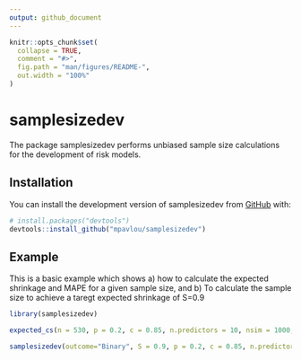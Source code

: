 ```yaml
---
output: github_document
---
```


<!-- README.md is generated from README.Rmd. Please edit that file -->

```r
knitr::opts_chunk$set(
  collapse = TRUE,
  comment = "#>",
  fig.path = "man/figures/README-",
  out.width = "100%"
)
```

# samplesizedev

<!-- badges: start -->
<!-- badges: end -->

The package samplesizedev performs unbiased sample size calculations for the development of risk models.

## Installation

You can install the development version of samplesizedev from [GitHub](https://github.com/) with:

``` r
# install.packages("devtools")
devtools::install_github("mpavlou/samplesizedev")
```

## Example

This is a basic example which shows \n
a) how to calculate the expected shrinkage and MAPE for a given sample size, and \n
b) To calculate the sample size to achieve a taregt expected shrinkage of S=0.9

```r
library(samplesizedev)

expected_cs(n = 530, p = 0.2, c = 0.85, n.predictors = 10, nsim = 1000, parallel = TRUE)

samplesizedev(outcome="Binary", S = 0.9, p = 0.2, c = 0.85, n.predictors = 10,  nsim = 1000)
```

